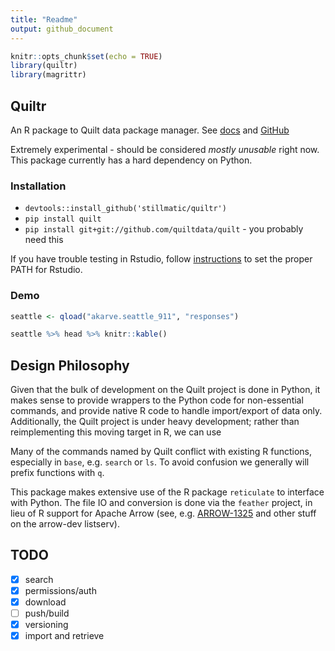 ```yaml
---
title: "Readme"
output: github_document
---
```


```r
knitr::opts_chunk$set(echo = TRUE)
library(quiltr)
library(magrittr)
```

## Quiltr

An R package to Quilt data package manager. See [docs](https://docs.quiltdata.com/) and [GitHub](https://github.com/quiltdata/quilt)

Extremely experimental - should be considered *mostly unusable* right now. This package currently has a hard dependency on Python.

### Installation

* `devtools::install_github('stillmatic/quiltr')`
* `pip install quilt`
* `pip install git+git://github.com/quiltdata/quilt` - you probably need this

If you have trouble testing in Rstudio, follow [instructions](https://stackoverflow.com/questions/31121645/rstudio-shows-a-different-path-variable) to set the proper PATH for Rstudio.

### Demo

```r
seattle <- qload("akarve.seattle_911", "responses")
```

```r
seattle %>% head %>% knitr::kable()
```

## Design Philosophy

Given that the bulk of development on the Quilt project is done in Python, it makes sense to provide wrappers to the Python code for non-essential commands, and provide native R code to handle import/export of data only. Additionally, the Quilt project is under heavy development; rather than reimplementing this moving target in R, we can use 

Many of the commands named by Quilt conflict with existing R functions, especially in `base`, e.g. `search` or `ls`. To avoid confusion we generally will prefix functions with `q`. 

This package makes extensive use of the R package `reticulate` to interface with Python. The file IO and conversion is done via the `feather` project, in lieu of R support for Apache Arrow (see, e.g. [ARROW-1325](https://issues.apache.org/jira/browse/ARROW-1325) and other stuff on the arrow-dev listserv).

## TODO

* [X] search
* [X] permissions/auth
* [X] download
* [ ] push/build
* [X] versioning
* [X] import and retrieve 

